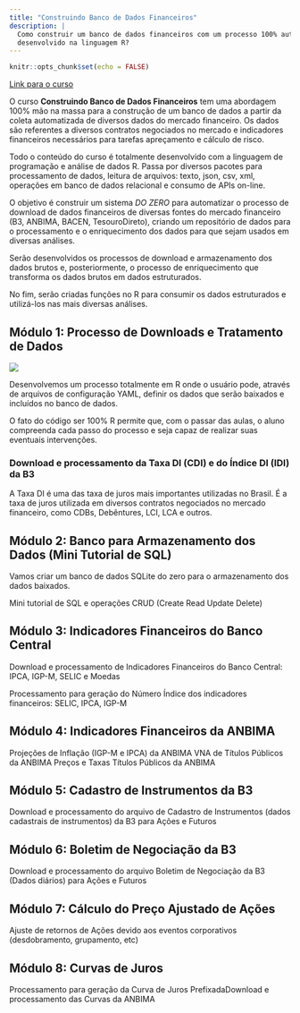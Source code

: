 ```yaml
---
title: "Construindo Banco de Dados Financeiros"
description: |
  Como construir um banco de dados financeiros com um processo 100% automático
  desenvolvido na linguagem R?
---
```


```r
knitr::opts_chunk$set(echo = FALSE)
```

<!-- coleta de dados -->

[Link para o curso](https://p.eduzz.com/996977)

O curso **Construindo Banco de Dados Financeiros** tem uma abordagem 100% mão na massa para a construção de um banco de dados a partir da coleta automatizada de diversos dados do mercado financeiro.
Os dados são referentes a diversos contratos negociados no mercado e indicadores financeiros necessários para tarefas apreçamento e cálculo de risco.

Todo o conteúdo do curso é totalmente desenvolvido com a linguagem de programação e análise de dados R.
Passa por diversos pacotes para processamento de dados, leitura de arquivos: texto, json, csv, xml, operações em banco de dados relacional e consumo de APIs on-line.

O objetivo é construir um sistema *DO ZERO* para automatizar o processo de download de dados financeiros de diversas fontes do mercado financeiro (B3, ANBIMA, BACEN, TesouroDireto), criando um repositório de dados para o processamento e o enriquecimento dos dados para que sejam usados em diversas análises.

Serão desenvolvidos os processos de download e armazenamento dos dados brutos e, posteriormente, o processo de enriquecimento que transforma os dados brutos em dados estruturados.

No fim, serão criadas funções no R para consumir os dados estruturados e utilizá-los nas mais diversas análises.

## Módulo 1: Processo de Downloads e Tratamento de Dados

![](images/BDF Semana 1.png)

Desenvolvemos um processo totalmente em R onde o usuário pode, através de
arquivos de configuração YAML, definir os dados que serão baixados e incluídos
no banco de dados.

O fato do código ser 100% R permite que, com o passar das aulas, o aluno
compreenda cada passo do processo e seja capaz de realizar suas eventuais
intervenções.

### Download e processamento da Taxa DI (CDI) e do Índice DI (IDI) da B3

A Taxa DI é uma das taxa de juros mais importantes utilizadas no Brasil.
É a taxa de juros utilizada em diversos contratos negociados no mercado
financeiro, como CDBs, Debêntures, LCI, LCA e outros.

## Módulo 2: Banco para Armazenamento dos Dados (Mini Tutorial de SQL)

Vamos criar um banco de dados SQLite do zero para o armazenamento dos dados baixados.

Mini tutorial de SQL e operações CRUD (Create Read Update Delete)

## Módulo 3: Indicadores Financeiros do Banco Central

Download e processamento de Indicadores Financeiros do Banco Central: IPCA, IGP-M, SELIC e Moedas

Processamento para geração do Número Índice dos indicadores financeiros: SELIC, IPCA, IGP-M

## Módulo 4: Indicadores Financeiros da ANBIMA

Projeções de Inflação (IGP-M e IPCA) da ANBIMA VNA de Títulos Públicos da ANBIMA Preços e Taxas Títulos Públicos da ANBIMA

## Módulo 5: Cadastro de Instrumentos da B3

Download e processamento do arquivo de Cadastro de Instrumentos (dados cadastrais de instrumentos) da B3 para Ações e Futuros

## Módulo 6: Boletim de Negociação da B3

Download e processamento do arquivo Boletim de Negociação da B3 (Dados diários) para Ações e Futuros

## Módulo 7: Cálculo do Preço Ajustado de Ações

Ajuste de retornos de Ações devido aos eventos corporativos (desdobramento, grupamento, etc)

## Módulo 8: Curvas de Juros

Processamento para geração da Curva de Juros PrefixadaDownload e processamento das Curvas da ANBIMA
